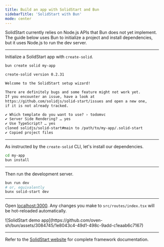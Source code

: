 ```yaml
---
title: Build an app with SolidStart and Bun
sidebarTitle: 'SolidStart with Bun'
mode: center
---
```


<Warning>
	SolidStart currently relies on Node.js APIs that Bun does not yet implement. The guide below uses
	Bun to initialize a project and install dependencies, but it uses Node.js to run the dev server.
</Warning>

---

Initialize a SolidStart app with `create-solid`.

```sh terminal icon="terminal"
bun create solid my-app
```

```txt
create-solid version 0.2.31

Welcome to the SolidStart setup wizard!

There are definitely bugs and some feature might not work yet.
If you encounter an issue, have a look at
https://github.com/solidjs/solid-start/issues and open a new one,
if it is not already tracked.

✔ Which template do you want to use? › todomvc
✔ Server Side Rendering? … yes
✔ Use TypeScript? … yes
cloned solidjs/solid-start#main to /path/to/my-app/.solid-start
✔ Copied project files
```

---

As instructed by the `create-solid` CLI, let's install our dependencies.

```sh terminal icon="terminal"
cd my-app
bun install
```

---

Then run the development server.

```sh terminal icon="terminal"
bun run dev
# or, equivalently
bunx solid-start dev
```

---

Open [localhost:3000](http://localhost:3000). Any changes you make to `src/routes/index.tsx` will be hot-reloaded automatically.

<Frame>
	![SolidStart demo
	app](https://github.com/oven-sh/bun/assets/3084745/1e8043c4-49d1-498c-9add-c1eaab6c7167)
</Frame>

---

Refer to the [SolidStart website](https://start.solidjs.com/getting-started/what-is-solidstart) for complete framework documentation.
